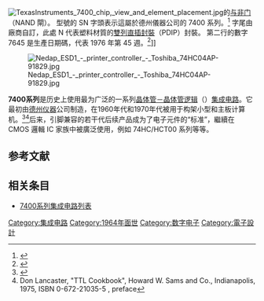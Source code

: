 {{NoteTA
|G1=Electronics
}}
[[Image:TexasInstruments_7400_chip,_view_and_element_placement.jpg|thumb]]的[[与非门|与非门]]（NAND 閘）。 型號的 SN 字頭表示這屬於德州儀器公司的 7400 系列。<ref>{{cite book |title=Digital Logic IC |author=R. M. Marston |page=21 |url=https://books.google.com/books?id=cjt462Rr90wC&pg=PA21&lpg=PA21&dq=7400+manufacturer+codes+texas+instruments&source=bl&ots=zs0lKsxfWw&sig=YVXLQwyyG1fVLKuB-RStTzDCTLw&hl=en&sa=X&ved=0ahUKEwji44O8u_DWAhUo_IMKHRNdAT8Q6AEISDAE#v=onepage&q=7400%20manufacturer%20codes%20texas%20instruments&f=false
|access-date=October 14, 2017}}</ref>  字尾由廠商自訂，此處 N 代表塑料材質的[[雙列直插封裝|雙列直插封裝]]（PDIP）封裝。 第二行的數字 7645 是生產日期碼，代表 1976 年第 45 週。<ref>{{Cite web|url=https://web.archive.org/web/20180504074623/http://homepages.nildram.co.uk/~wylie/ICs/monolith.htm|title=The first monolithic integrated circuits|last=Wylie|first=Andrew|date=2013|archive-date=May 4, 2018|access-date=2019-01-19}}</ref>]]

[[Image:Nedap_ESD1_-_printer_controller_-_Toshiba_74HC04AP-91829.jpg|thumb]]

'''7400系列'''是历史上使用最为广泛的一系列[[晶体管－晶体管逻辑|晶体管－晶体管逻辑]]（{{lang|en|transistor-transistor logic, TTL}}）[[集成电路|集成电路]]。它最初由[[德州仪器|德州仪器]]公司制造，在1960年代和1970年代被用于构架小型和主板计算机。<ref>{{Cite web |url=http://www.computerhistory.org/semiconductor/timeline/1963-TTL.html |title=The Computer History Museum, 1963 Standard Logic Families Introduced, retrieved 2008 April 16 |accessdate=2011-12-01 |archive-date=2011-11-22 |archive-url=https://web.archive.org/web/20111122051631/http://www.computerhistory.org/semiconductor/timeline/1963-TTL.html |dead-url=no }}</ref><ref>Don Lancaster, "TTL Cookbook", Howard W. Sams and Co., Indianapolis, 1975, ISBN 0-672-21035-5 , preface</ref>后来，引脚兼容的若干代后续产品成为了电子元件的“标准”，繼續在 CMOS 邏輯 IC 家族中被廣泛使用，例如 74HC/HCT00 系列等等。

== 参考文献 ==
{{reflist}}

== 相关条目 ==
* [[7400系列集成电路列表|7400系列集成电路列表]]

{{电子学小作品}}

[[Category:集成电路|Category:集成电路]]
[[Category:1964年面世|Category:1964年面世]]
[[Category:数字电子|Category:数字电子]]
[[Category:電子設計|Category:電子設計]]